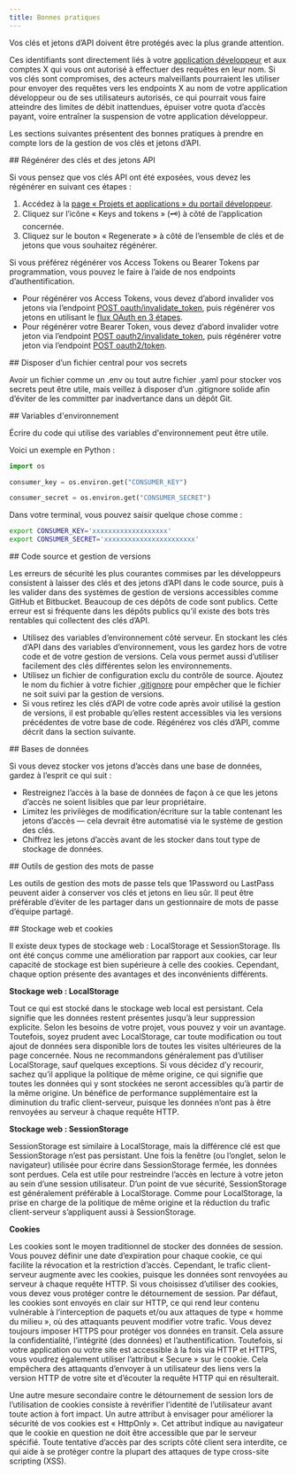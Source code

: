 ```yaml
---
title: Bonnes pratiques
---
```



Vos clés et jetons d’API doivent être protégés avec la plus grande attention.

Ces identifiants sont directement liés à votre [application développeur](/fr/resources/fundamentals/developer-apps) et aux comptes X qui vous ont autorisé à effectuer des requêtes en leur nom. Si vos clés sont compromises, des acteurs malveillants pourraient les utiliser pour envoyer des requêtes vers les endpoints X au nom de votre application développeur ou de ses utilisateurs autorisés, ce qui pourrait vous faire atteindre des limites de débit inattendues, épuiser votre quota d’accès payant, voire entraîner la suspension de votre application développeur.

Les sections suivantes présentent des bonnes pratiques à prendre en compte lors de la gestion de vos clés et jetons d’API.

<div id="regenerate-api-keys-and-tokens">
  ## Régénérer des clés et des jetons API
</div>

Si vous pensez que vos clés API ont été exposées, vous devez les régénérer en suivant ces étapes :

1. Accédez à la [page « Projets et applications » du portail développeur](https://developer.x.com/en/portal/projects-and-apps.html).
2. Cliquez sur l’icône « Keys and tokens » (🗝) à côté de l’application concernée.
3. Cliquez sur le bouton « Regenerate » à côté de l’ensemble de clés et de jetons que vous souhaitez régénérer.

Si vous préférez régénérer vos Access Tokens ou Bearer Tokens par programmation, vous pouvez le faire à l’aide de nos endpoints d’authentification.

- Pour régénérer vos Access Tokens, vous devez d’abord invalider vos jetons via l’endpoint [POST oauth/invalidate\_token](/fr/resources/fundamentals/authentication/api-reference#post-oauth2-invalidate-token), puis régénérer vos jetons en utilisant le [flux OAuth en 3 étapes](/fr/resources/fundamentals/authentication/oauth-1-0a/obtaining-user-access-tokens).
- Pour régénérer votre Bearer Token, vous devez d’abord invalider votre jeton via l’endpoint [POST oauth2/invalidate\_token](/fr/resources/fundamentals/authentication/api-reference#post-oauth2-invalidate-token), puis régénérer votre jeton via l’endpoint [POST oauth2/token](/fr/resources/fundamentals/authentication/api-reference#post-oauth2-token).

<div id="having-a-central-file-for-your-secrets">
  ## Disposer d’un fichier central pour vos secrets
</div>

Avoir un fichier comme un .env ou tout autre fichier .yaml pour stocker vos secrets peut être utile, mais veillez à disposer d’un .gitignore solide afin d’éviter de les committer par inadvertance dans un dépôt Git. 

<div id="environment-variables">
  ## Variables d'environnement
</div>

Écrire du code qui utilise des variables d'environnement peut être utile.

Voici un exemple en Python :

```python
import os

consumer_key = os.environ.get("CONSUMER_KEY")

consumer_secret = os.environ.get("CONSUMER_SECRET")
```

Dans votre terminal, vous pouvez saisir quelque chose comme :

```bash
export CONSUMER_KEY='xxxxxxxxxxxxxxxxxxx'
export CONSUMER_SECRET='xxxxxxxxxxxxxxxxxxxxxxx'
```

<div id="source-code-and-version-control">
  ## Code source et gestion de versions
</div>

Les erreurs de sécurité les plus courantes commises par les développeurs consistent à laisser des clés et des jetons d’API dans le code source, puis à les valider dans des systèmes de gestion de versions accessibles comme GitHub et Bitbucket. Beaucoup de ces dépôts de code sont publics. Cette erreur est si fréquente dans les dépôts publics qu’il existe des bots très rentables qui collectent des clés d’API.

- Utilisez des variables d’environnement côté serveur. En stockant les clés d’API dans des variables d’environnement, vous les gardez hors de votre code et de votre gestion de versions. Cela vous permet aussi d’utiliser facilement des clés différentes selon les environnements.
- Utilisez un fichier de configuration exclu du contrôle de source. Ajoutez le nom du fichier à votre fichier [.gitignore](https://git-scm.com/docs/gitignore) pour empêcher que le fichier ne soit suivi par la gestion de versions.
- Si vous retirez les clés d’API de votre code après avoir utilisé la gestion de versions, il est probable qu’elles restent accessibles via les versions précédentes de votre base de code. Régénérez vos clés d’API, comme décrit dans la section suivante.

<div id="databases">
  ## Bases de données
</div>

Si vous devez stocker vos jetons d’accès dans une base de données, gardez à l’esprit ce qui suit :

- Restreignez l’accès à la base de données de façon à ce que les jetons d’accès ne soient lisibles que par leur propriétaire.
- Limitez les privilèges de modification/écriture sur la table contenant les jetons d’accès — cela devrait être automatisé via le système de gestion des clés.
- Chiffrez les jetons d’accès avant de les stocker dans tout type de stockage de données.

<div id="password-management-tools">
  ## Outils de gestion des mots de passe
</div>

Les outils de gestion des mots de passe tels que 1Password ou LastPass peuvent aider à conserver vos clés et jetons en lieu sûr. Il peut être préférable d’éviter de les partager dans un gestionnaire de mots de passe d’équipe partagé.

<div id="web-storage-cookies">
  ## Stockage web et cookies
</div>

Il existe deux types de stockage web : LocalStorage et SessionStorage. Ils ont été conçus comme une amélioration par rapport aux cookies, car leur capacité de stockage est bien supérieure à celle des cookies. Cependant, chaque option présente des avantages et des inconvénients différents.
 

**Stockage web : LocalStorage**

Tout ce qui est stocké dans le stockage web local est persistant. Cela signifie que les données restent présentes jusqu’à leur suppression explicite. Selon les besoins de votre projet, vous pouvez y voir un avantage. Toutefois, soyez prudent avec LocalStorage, car toute modification ou tout ajout de données sera disponible lors de toutes les visites ultérieures de la page concernée. Nous ne recommandons généralement pas d’utiliser LocalStorage, sauf quelques exceptions. Si vous décidez d’y recourir, sachez qu’il applique la politique de même origine, ce qui signifie que toutes les données qui y sont stockées ne seront accessibles qu’à partir de la même origine. Un bénéfice de performance supplémentaire est la diminution du trafic client-serveur, puisque les données n’ont pas à être renvoyées au serveur à chaque requête HTTP.
 

**Stockage web : SessionStorage**

SessionStorage est similaire à LocalStorage, mais la différence clé est que SessionStorage n’est pas persistant. Une fois la fenêtre (ou l’onglet, selon le navigateur) utilisée pour écrire dans SessionStorage fermée, les données sont perdues. Cela est utile pour restreindre l’accès en lecture à votre jeton au sein d’une session utilisateur. D’un point de vue sécurité, SessionStorage est généralement préférable à LocalStorage. Comme pour LocalStorage, la prise en charge de la politique de même origine et la réduction du trafic client-serveur s’appliquent aussi à SessionStorage.
 

**Cookies**

Les cookies sont le moyen traditionnel de stocker des données de session. Vous pouvez définir une date d’expiration pour chaque cookie, ce qui facilite la révocation et la restriction d’accès. Cependant, le trafic client-serveur augmente avec les cookies, puisque les données sont renvoyées au serveur à chaque requête HTTP. Si vous choisissez d’utiliser des cookies, vous devez vous protéger contre le détournement de session. Par défaut, les cookies sont envoyés en clair sur HTTP, ce qui rend leur contenu vulnérable à l’interception de paquets et/ou aux attaques de type « homme du milieu », où des attaquants peuvent modifier votre trafic. Vous devez toujours imposer HTTPS pour protéger vos données en transit. Cela assure la confidentialité, l’intégrité (des données) et l’authentification. Toutefois, si votre application ou votre site est accessible à la fois via HTTP et HTTPS, vous voudrez également utiliser l’attribut « Secure » sur le cookie. Cela empêchera des attaquants d’envoyer à un utilisateur des liens vers la version HTTP de votre site et d’écouter la requête HTTP qui en résulterait.

Une autre mesure secondaire contre le détournement de session lors de l’utilisation de cookies consiste à revérifier l’identité de l’utilisateur avant toute action à fort impact. Un autre attribut à envisager pour améliorer la sécurité de vos cookies est « HttpOnly ». Cet attribut indique au navigateur que le cookie en question ne doit être accessible que par le serveur spécifié. Toute tentative d’accès par des scripts côté client sera interdite, ce qui aide à se protéger contre la plupart des attaques de type cross-site scripting (XSS).